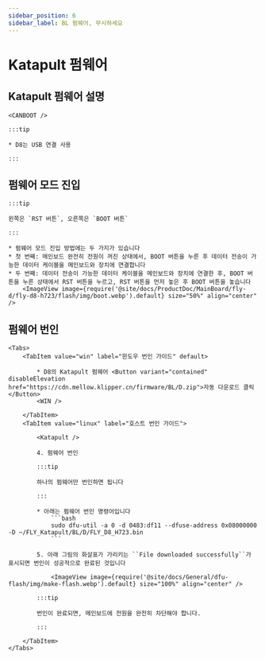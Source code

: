 ```yaml
---
sidebar_position: 6
sidebar_label: BL 펌웨어, 무시하세요
---
```







# Katapult 펌웨어

## Katapult 펌웨어 설명

    <CANBOOT />

    :::tip

    * D8는 USB 연결 사용

    :::

## 펌웨어 모드 진입

    :::tip

    왼쪽은 `RST 버튼`, 오른쪽은 `BOOT 버튼`

    :::

    * 펌웨어 모드 진입 방법에는 두 가지가 있습니다
    * 첫 번째: 메인보드 완전히 전원이 꺼진 상태에서, BOOT 버튼을 누른 후 데이터 전송이 가능한 데이터 케이블을 메인보드와 장치에 연결합니다
    * 두 번째: 데이터 전송이 가능한 데이터 케이블을 메인보드와 장치에 연결한 후, BOOT 버튼을 누른 상태에서 RST 버튼을 누르고, RST 버튼을 먼저 놓은 후 BOOT 버튼을 놓습니다
        <ImageView image={require('@site/docs/ProductDoc/MainBoard/fly-d/fly-d8-h723/flash/img/boot.webp').default} size="50%" align="center" />

## 펌웨어 번인
    <Tabs>
        <TabItem value="win" label="윈도우 번인 가이드" default>

            * D8의 Katapult 펌웨어 <Button variant="contained" disableElevation href="https://cdn.mellow.klipper.cn/firmware/BL/D.zip">자동 다운로드 클릭</Button>
            <WIN />

        </TabItem>
        <TabItem value="linux" label="호스트 번인 가이드">

            <Katapult />

            4. 펌웨어 번인

            :::tip

            하나의 펌웨어만 번인하면 됩니다

            :::

            * 아래는 펌웨어 번인 명령어입니다
                ```bash
                sudo dfu-util -a 0 -d 0483:df11 --dfuse-address 0x08000000 -D ~/FLY_Katapult/BL/D/FLY_D8_H723.bin
                ```

            5. 아래 그림의 화살표가 가리키는 ``File downloaded successfully``가 표시되면 번인이 성공적으로 완료된 것입니다

                <ImageView image={require('@site/docs/General/dfu-flash/img/make-flash.webp').default} size="100%" align="center" />

            :::tip

            번인이 완료되면, 메인보드에 전원을 완전히 차단해야 합니다.

            :::

        </TabItem>
    </Tabs>